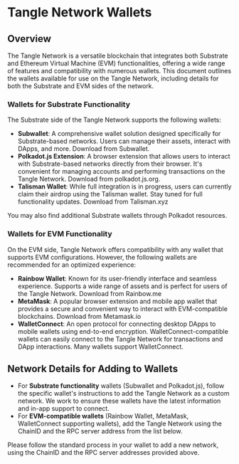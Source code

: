 
# Tangle Network Wallets

## Overview

The Tangle Network is a versatile blockchain that integrates both Substrate and Ethereum Virtual Machine (EVM) functionalities, offering a wide range of features and compatibility with numerous wallets. This document outlines the wallets available for use on the Tangle Network, including details for both the Substrate and EVM sides of the network.

### Wallets for Substrate Functionality

The Substrate side of the Tangle Network supports the following wallets:

- **Subwallet**: A comprehensive wallet solution designed specifically for Substrate-based networks. Users can manage their assets, interact with DApps, and more. <Link href="https://www.subwallet.app/download.html">Download from Subwallet.</Link>
- **Polkadot.js Extension**: A browser extension that allows users to interact with Substrate-based networks directly from their browser. It's convenient for managing accounts and performing transactions on the Tangle Network. <Link href="https://polkadot.js.org/">Download from polkadot.js.org.</Link>
- **Talisman Wallet**: While full integration is in progress, users can currently claim their airdrop using the Talisman wallet. Stay tuned for full functionality updates. <Link href="https://www.talisman.xyz/">Download from Talisman.xyz</Link>

You may also find additional Substrate wallets through <Link href="https://polkadot.network/ecosystem/wallets/">Polkadot resources.</Link>

### Wallets for EVM Functionality

On the EVM side, Tangle Network offers compatibility with any wallet that supports EVM configurations. However, the following wallets are recommended for an optimized experience:

- **Rainbow Wallet**: Known for its user-friendly interface and seamless experience. Supports a wide range of assets and is perfect for users of the Tangle Network. <Link href="https://rainbow.me/en-us/download">Download from Rainbow.me</Link>
- **MetaMask**: A popular browser extension and mobile app wallet that provides a secure and convenient way to interact with EVM-compatible blockchains. <Link href="https://metamask.io/">Download from Metamask.io</Link>
- **WalletConnect**: An open protocol for connecting desktop DApps to mobile wallets using end-to-end encryption. WalletConnect-compatible wallets can easily connect to the Tangle Network for transactions and DApp interactions. Many wallets support WalletConnect.

## Network Details for Adding to Wallets

- For **Substrate functionality** wallets (Subwallet and Polkadot.js), follow the specific wallet's instructions to add the Tangle Network as a custom network. We work to ensure these wallets have the latest information and in-app support to connect.
- For **EVM-compatible wallets** (Rainbow Wallet, MetaMask, WalletConnect supporting wallets), add the Tangle Network using the ChainID and the RPC server address from the list below.

<NetworkInfo />

Please follow the standard process in your wallet to add a new network, using the ChainID and the RPC server addresses provided above.
